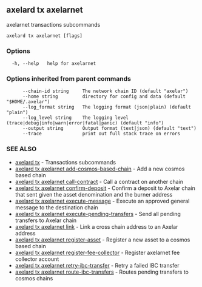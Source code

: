 ## axelard tx axelarnet

axelarnet transactions subcommands

```
axelard tx axelarnet [flags]
```

### Options

```
  -h, --help   help for axelarnet
```

### Options inherited from parent commands

```
      --chain-id string     The network chain ID (default "axelar")
      --home string         directory for config and data (default "$HOME/.axelar")
      --log_format string   The logging format (json|plain) (default "plain")
      --log_level string    The logging level (trace|debug|info|warn|error|fatal|panic) (default "info")
      --output string       Output format (text|json) (default "text")
      --trace               print out full stack trace on errors
```

### SEE ALSO

- [axelard tx](/cli-docs/v0_32_0/axelard_tx) - Transactions subcommands
- [axelard tx axelarnet add-cosmos-based-chain](/cli-docs/v0_32_0/axelard_tx_axelarnet_add-cosmos-based-chain) - Add a new cosmos based chain
- [axelard tx axelarnet call-contract](/cli-docs/v0_32_0/axelard_tx_axelarnet_call-contract) - Call a contract on another chain
- [axelard tx axelarnet confirm-deposit](/cli-docs/v0_32_0/axelard_tx_axelarnet_confirm-deposit) - Confirm a deposit to Axelar chain that sent given the asset denomination and the burner address
- [axelard tx axelarnet execute-message](/cli-docs/v0_32_0/axelard_tx_axelarnet_execute-message) - Execute an approved general message to the destination chain
- [axelard tx axelarnet execute-pending-transfers](/cli-docs/v0_32_0/axelard_tx_axelarnet_execute-pending-transfers) - Send all pending transfers to Axelar chain
- [axelard tx axelarnet link](/cli-docs/v0_32_0/axelard_tx_axelarnet_link) - Link a cross chain address to an Axelar address
- [axelard tx axelarnet register-asset](/cli-docs/v0_32_0/axelard_tx_axelarnet_register-asset) - Register a new asset to a cosmos based chain
- [axelard tx axelarnet register-fee-collector](/cli-docs/v0_32_0/axelard_tx_axelarnet_register-fee-collector) - Register axelarnet fee collector account
- [axelard tx axelarnet retry-ibc-transfer](/cli-docs/v0_32_0/axelard_tx_axelarnet_retry-ibc-transfer) - Retry a failed IBC transfer
- [axelard tx axelarnet route-ibc-transfers](/cli-docs/v0_32_0/axelard_tx_axelarnet_route-ibc-transfers) - Routes pending transfers to cosmos chains
